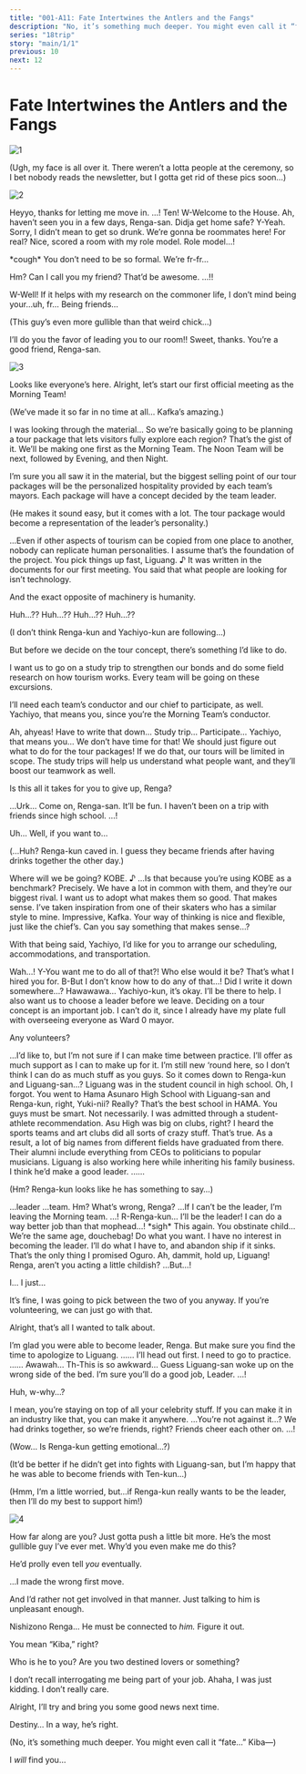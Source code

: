```yaml
---
title: "001-A11: Fate Intertwines the Antlers and the Fangs"
description: "No, it’s something much deeper. You might even call it “fate…”"
series: "18trip"
story: "main/1/1"
previous: 10
next: 12
---
```



# Fate Intertwines the Antlers and the Fangs

<Divider loc="HAMA House" />

![1](1.jpg)

<Bubble character="Ten">
<p class="t">(Ugh, my face is all over it. There weren’t a lotta people at the ceremony, so I bet nobody reads the newsletter, but I gotta get rid of these pics soon…)</p>
</Bubble>

<Divider loc="HAMA House - Entryway" />

![2](2.jpg)

<Bubble character="Ten">
Heyyo, thanks for letting me move in.
</Bubble>

<Bubble character="Renga">
…! Ten! W-Welcome to the House.
</Bubble>

<Bubble character="Ten">
Ah, haven’t seen you in a few days, Renga-san. Didja get home safe?
</Bubble>

<Bubble character="Renga">
Y-Yeah. Sorry, I didn’t mean to get so drunk. We’re gonna be roommates here!
</Bubble>

<Bubble character="Ten">
For real? Nice, scored a room with my role model.
</Bubble>

<Bubble character="Renga">
Role model…!

&ast;cough&ast; You don’t need to be so formal. We’re fr-fr…
</Bubble>

<Bubble character="Ten">
Hm? Can I call you my friend? That’d be awesome.
</Bubble>

<Bubble character="Renga">
…!!

W-Well! If it helps with my research on the commoner life, I don’t mind being your…uh, fr… Being friends…
</Bubble>

<Bubble character="Ten">
<p class="t">(This guy’s even more gullible than that weird chick…)</p>
</Bubble>

<Bubble character="Renga">
I’ll do you the favor of leading you to our room!!
</Bubble>

<Bubble character="Ten">
Sweet, thanks. You’re a good friend, Renga-san.
</Bubble>

<Divider loc="HAMA House - Meeting Space" />

![3](3.jpg)

<Bubble character="Kafka">
Looks like everyone’s here. Alright, let’s start our first official meeting as the Morning Team!
</Bubble>

<Bubble mc>
<p class="t">(We’ve made it so far in no time at all… Kafka’s amazing.)</p>
</Bubble>

<Bubble character="Yukikaze">
I was looking through the material… So we’re basically going to be planning a tour package that lets visitors fully explore each region?
</Bubble>

<Bubble character="Kafka">
That’s the gist of it. We’ll be making one first as the Morning Team. The Noon Team will be next, followed by Evening, and then Night.

I’m sure you all saw it in the material, but the biggest selling point of our tour packages will be the personalized hospitality provided by each team’s mayors. Each package will have a concept decided by the team leader.
</Bubble>

<Bubble mc>
<p class="t">(He makes it sound easy, but it comes with a lot. The tour package would become a representation of the leader’s personality.)</p>
</Bubble>

<Bubble character="Liguang">
…Even if other aspects of tourism can be copied from one place to another, nobody can replicate human personalities. I assume that’s the foundation of the project.
</Bubble>

<Bubble character="Kafka">
You pick things up fast, Liguang.&nbsp;♪
</Bubble>

<Bubble character="Liguang">
It was written in the documents for our first meeting. You said that what people are looking for isn’t technology.

And the exact opposite of machinery is humanity.
</Bubble>

<Bubble character="Renga">
Huh…?? Huh…??
</Bubble>

<Bubble character="Yachiyo">
Huh…?? Huh…??
</Bubble>

<Bubble mc>
<p class="t">(I don’t think Renga-kun and Yachiyo-kun are following…)</p>
</Bubble>

<Bubble character="Kafka">
But before we decide on the tour concept, there’s something I’d like to do.

I want us to go on a study trip to strengthen our bonds and do some field research on how tourism works. Every team will be going on these excursions.

I’ll need each team’s conductor and our chief to participate, as well. Yachiyo, that means you, since you’re the Morning Team’s conductor.
</Bubble>

<Bubble character="Yachiyo">
Ah, ahyeas! Have to write that down… Study trip… Participate… Yachiyo, that means you…
</Bubble>

<Bubble character="Renga">
We don’t have time for that! We should just figure out what to do for the tour packages!
</Bubble>

<Bubble character="Kafka">
If we do that, our tours will be limited in scope. The study trips will help us understand what people want, and they’ll boost our teamwork as well.

Is this all it takes for you to give up, Renga?
</Bubble>

<Bubble character="Renga">
…Urk…
</Bubble>

<Bubble character="Ten">
Come on, Renga-san. It’ll be fun. I haven’t been on a trip with friends since high school.
</Bubble>

<Bubble character="Renga">
…!

Uh… Well, if you want to…
</Bubble>

<Bubble mc>
<p class="t">(…Huh? Renga-kun caved in. I guess they became friends after having drinks together the other day.)</p>
</Bubble>

<Bubble character="Liguang">
Where will we be going?
</Bubble>

<Bubble character="Kafka">
KOBE.&nbsp;♪
</Bubble>

<Bubble character="Liguang">
…Is that because you’re using KOBE as a benchmark?
</Bubble>

<Bubble character="Kafka">
Precisely. We have a lot in common with them, and they’re our biggest rival. I want us to adopt what makes them so good.
</Bubble>

<Bubble character="Yukikaze">
That makes sense. I’ve taken inspiration from one of their skaters who has a similar style to mine. Impressive, Kafka. Your way of thinking is nice and flexible, just like the chief’s.
</Bubble>

<Bubble character="Kafka">
Can you say something that makes sense…?

With that being said, Yachiyo, I’d like for you to arrange our scheduling, accommodations, and transportation.
</Bubble>

<Bubble character="Yachiyo">
Wah…! Y-You want me to do all of that?!
</Bubble>

<Bubble character="Kafka">
Who else would it be? That’s what I hired you for.
</Bubble>

<Bubble character="Yachiyo">
B-But I don’t know how to do any of that…! Did I write it down somewhere…? Hawawawa…
</Bubble>

<Bubble mc>
Yachiyo-kun, it’s okay. I’ll be there to help.
</Bubble>

<Bubble character="Kafka">
I also want us to choose a leader before we leave. Deciding on a tour concept is an important job. I can’t do it, since I already have my plate full with overseeing everyone as Ward 0 mayor.

Any volunteers?
</Bubble>

<Bubble character="Yukikaze">
…I’d like to, but I’m not sure if I can make time between practice. I’ll offer as much support as I can to make up for it.
</Bubble>

<Bubble character="Ten">
I’m still new ‘round here, so I don’t think I can do as much stuff as you guys.
</Bubble>

<Bubble mc>
So it comes down to Renga-kun and Liguang-san…?
</Bubble>

<Bubble character="Yukikaze">
Liguang was in the student council in high school.
</Bubble>

<Bubble mc>
Oh, I forgot. You went to <span class="green">Hama Asunaro High School</span> with Liguang-san and Renga-kun, right, Yuki-nii?
</Bubble>

<Bubble character="Ten">
Really? That’s the best school in HAMA. You guys must be smart.
</Bubble>

<Bubble character="Yukikaze">
Not necessarily. I was admitted through a student-athlete recommendation.
</Bubble>

<Bubble character="Ten">
Asu High was big on clubs, right? I heard the sports teams and art clubs did all sorts of crazy stuff.
</Bubble>

<Bubble character="Kafka">
That’s true. As a result, a lot of big names from different fields have graduated from there. Their alumni include everything from CEOs to politicians to popular musicians.
</Bubble>

<Bubble character="Yukikaze">
Liguang is also working here while inheriting his family business. I think he’d make a good leader.
</Bubble>

<Bubble character="Renga">
……
</Bubble>

<Bubble mc>
<p class="t">(Hm? Renga-kun looks like he has something to say…)</p>
</Bubble>

<Bubble character="Renga">
…leader …team.
</Bubble>

<Bubble character="Yukikaze">
Hm? What’s wrong, Renga?
</Bubble>

<Bubble character="Renga">
…If I can’t be the leader, I’m leaving the Morning team.
</Bubble>

<Bubble mc>
…! R-Renga-kun…
</Bubble>

<Bubble character="Renga">
I’ll be the leader! I can do a way better job than that mophead…!
</Bubble>

<Bubble character="Liguang">
&ast;sigh&ast; This again. You obstinate child…
</Bubble>

<Bubble character="Renga">
We’re the same age, douchebag!
</Bubble>

<Bubble character="Liguang">
Do what you want. I have no interest in becoming the leader. I’ll do what I have to, and abandon ship if it sinks. That’s the only thing I promised Oguro.
</Bubble>

<Bubble character="Renga">
Ah, dammit, hold up, Liguang!
</Bubble>

<Bubble character="Kafka">
Renga, aren’t you acting a little childish?
</Bubble>

<Bubble character="Renga">
…But…!

I… I just…
</Bubble>

<Bubble character="Kafka">
It’s fine, I was going to pick between the two of you anyway. If you’re volunteering, we can just go with that.

Alright, that’s all I wanted to talk about.
</Bubble>

<Bubble character="Yukikaze">
I’m glad you were able to become leader, Renga. But make sure you find the time to apologize to Liguang.
</Bubble>

<Bubble character="Renga">
……
</Bubble>

<Bubble character="Yukikaze">
I’ll head out first. I need to go to practice.
</Bubble>

<Bubble mc>
……
</Bubble>

<Bubble character="Yachiyo">
Awawah… Th-This is so awkward…
</Bubble>

<Bubble character="Ten">
Guess Liguang-san woke up on the wrong side of the bed. I’m sure you’ll do a good job, Leader.
</Bubble>

<Bubble character="Renga">
…!

Huh, w-why…?
</Bubble>

<Bubble character="Ten">
I mean, you’re staying on top of all your celebrity stuff. If you can make it in an industry like that, you can make it anywhere.
</Bubble>

<Bubble character="Renga">
…You’re not against it…?
</Bubble>

<Bubble character="Ten">
We had drinks together, so we’re friends, right? Friends cheer each other on.
</Bubble>

<Bubble character="Renga">
…!
</Bubble>

<Bubble mc>
<p class="t">(Wow… Is Renga-kun getting emotional…?)</p>

<p class="t">(It’d be better if he didn’t get into fights with Liguang-san, but I’m happy that he was able to become friends with Ten-kun…)</p>

<p class="t">(Hmm, I’m a little worried, but…if Renga-kun really wants to be the leader, then I’ll do my best to support him!)</p>
</Bubble>

<Divider loc="HAMA House - 3F Balcony" />

![4](4.jpg)

<Bubble character="Liguang">
How far along are you?
</Bubble>

<Bubble character="Ten">
Just gotta push a little bit more. He’s the most gullible guy I’ve ever met. Why’d you even make me do this?

He’d prolly even tell _you_ eventually.
</Bubble>

<Bubble character="Liguang">
…I made the wrong first move.

And I’d rather not get involved in that manner. Just talking to him is unpleasant enough.

Nishizono Renga… He must be connected to _him._ Figure it out.
</Bubble>

<Bubble character="Ten">
You mean “Kiba,” right?

Who is he to you? Are you two destined lovers or something?
</Bubble>

<Bubble character="Liguang">
I don’t recall interrogating me being part of your job.
</Bubble>

<Bubble character="Ten">
Ahaha, I was just kidding. I don’t really care.

Alright, I’ll try and bring you some good news next time.
</Bubble>

<Bubble character="Liguang">
Destiny… In a way, he’s right.

<p class="t">(No, it’s something much deeper. You might even call it “fate…” Kiba&NoBreak;—)</p>

I _will_ find you…
</Bubble>
